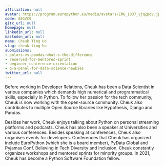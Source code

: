 ```yaml
---
affiliation: null
avatar: https://program.europython.eu/media/avatars/IMG_1037_vjqZpqv.jpg
code: 8EGVC9
gitx_url: null
homepage: null
linkedin_url: null
mastodon_url: null
name: Cheuk Ting Ho
slug: cheuk-ting-ho
submissions:
- polars-vs-pandas-what-s-the-difference
- reserved-for-mentored-sprint
- beginner-conference-orientation
- q-a-panel-for-data-science-newbies
twitter_url: null
---
```


Before working in Developer Relations, Cheuk has been a Data Scientist in various companies which demands high numerical and programmatical skills, especially in Python. To follow her passion for the tech community, Cheuk is now working with the open-source community. Cheuk also contributes to multiple Open Source libraries like Hypothesis, Django and Pandas.

Besides her work, Cheuk enjoys talking about Python on personal streaming platforms and podcasts. Cheuk has also been a speaker at Universities and various conferences. Besides speaking at conferences, Cheuk also organises events for developers. Conferences that Cheuk has organized include EuroPython (which she is a board member), PyData Global and Pyjamas Conf. Believing in Tech Diversity and Inclusion, Cheuk constantly organizes workshops and mentored sprints for minority groups. In 2021, Cheuk has become a Python Software Foundation fellow.
